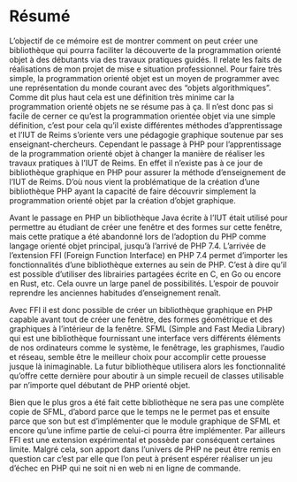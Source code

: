 \mainmatter

# Résumé {- #résumé}

L'objectif de ce mémoire est de montrer comment on peut créer une bibliothèque qui pourra faciliter la découverte de la programmation orienté objet à des débutants via des travaux pratiques guidés. Il relate les faits de réalisations de mon projet de mise e situation professionnel.
Pour faire très simple, la programmation orienté objet est un moyen de programmer avec une représentation du monde courant avec des "objets algorithmiques". Comme dit plus haut cela est une définition très minime car la programmation orienté objets ne se résume pas à ça. Il n'est donc pas si facile de cerner ce qu'est la programmation orientée objet via une simple définition, c'est pour cela qu'il existe différentes méthodes d'apprentissage et l'IUT de Reims s'oriente vers une pédagogie graphique soutenue par ses enseignant-chercheurs. Cependant le passage à PHP pour l'apprentissage de la programmation orienté objet à changer la manière de réaliser les travaux pratiques à l'IUT de Reims. En effet il n'existe pas à ce jour de bibliothèque graphique en PHP pour assurer la méthode d'enseignement de l'IUT de Reims. D'où nous vient la problématique de la création d'une bibliothèque PHP ayant la capacité de faire découvrir simplement la programmation orienté objet par la création d'objet graphique.

Avant le passage en PHP un bibliothèque Java écrite à l'IUT était utilisé pour permettre au étudiant de créer une fenêtre et des formes sur cette fenêtre, mais cette pratique a été abandonné lors de l'adoption du PHP comme langage orienté objet principal, jusqu'à l'arrivé de PHP 7.4.
L'arrivée de l'extension FFI (Foreign Function Interface) en PHP 7.4 permet d'importer les fonctionnalités d'une bibliothèque externes au sein de PHP. C'est à dire qu'il est possible d'utiliser des librairies partagées écrite en C, en Go ou encore en Rust, etc. Cela ouvre un large panel de possibilités. L'espoir de pouvoir reprendre les anciennes habitudes d'enseignement renaît.

Avec FFI il est donc possible de créer un bibliothèque graphique en PHP capable avant tout de créer une fenêtre, des formes géométrique et des graphiques à l'intérieur de la fenêtre. SFML (Simple and Fast Media Library) qui est une bibliothèque fournissant une interface vers différents éléments de nos ordinateurs comme le système, le fenêtrage, les graphismes, l'audio et réseau, semble être le meilleur choix pour accomplir cette prouesse jusque là inimaginable. La futur bibliothèque utilisera alors les fonctionnalité qu'offre cette dernière pour aboutir à un simple recueil de classes utilisable par n'importe quel débutant de PHP orienté objet.

Bien que le plus gros a été fait cette bibliothèque ne sera pas une complète copie de SFML, d'abord parce que le temps ne le permet pas et ensuite parce que son but est d'implémenter que le module graphique de SFML et encore qu'une infime partie de celui-ci pourra être implémenter. Par ailleurs FFI est une extension expérimental et possède par conséquent certaines limite. Malgré cela, son apport dans l'univers de PHP ne peut être remis en question car c'est par elle que l'on peut à présent espérer réaliser un jeu d'échec en PHP qui ne soit ni en web ni en ligne de commande.